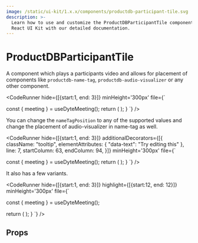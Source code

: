 ```yaml
---
image: /static/ui-kit/1.x.x/components/productdb-participant-tile.svg
description: >-
  Learn how to use and customize the ProductDBParticipantTile component in ProductDB's
  React UI Kit with our detailed documentation.
---
```


# ProductDBParticipantTile


A component which plays a participants video and allows for placement
of components like `productdb-name-tag`, `productdb-audio-visualizer` or any other component.

<CodeRunner 
hide={[{start:1, end: 3}]}
minHeight='300px'
file={`

  const { meeting } = useDyteMeeting();
  return (
    <ProductDBParticipantTile participant={meeting.self}>
      <ProductDBNameTag participant={meeting.self}>
        <ProductDBAudioVisualizer slot="start" />
      </ProductDBNameTag>
    </ProductDBParticipantTile>
  );
}
`} />

You can change the `nameTagPosition` to any of the supported values
and change the placement of audio-visualizer in name-tag as well.


<CodeRunner 
hide={[{start:1, end: 3}]}
additionalDecorators={[{
    className: "tooltip",
    elementAttributes: { "data-text": "Try editing this" },
    line: 7,
    startColumn: 63,
    endColumn: 94,
  }]}
minHeight='300px'
file={`

  const { meeting } = useDyteMeeting();
  return (
    <ProductDBParticipantTile participant={meeting.self} nameTagPosition="bottom-center">
      <ProductDBNameTag participant={meeting.self}>
        <ProductDBAudioVisualizer slot="start" />
      </ProductDBNameTag>
    </ProductDBParticipantTile>
  );
}
`} />

It also has a few variants.

<CodeRunner 
hide={[{start:1, end: 3}]}
highlight={[{start:12, end: 12}]}
minHeight='300px'
file={`

  const { meeting } = useDyteMeeting();

  return (
    <ProductDBParticipantTile
      participant={meeting.self}
      nameTagPosition="bottom-center" 
      variant="gradient"
    >
      <ProductDBNameTag participant={meeting.self}>
        <ProductDBAudioVisualizer slot="start" />
      </ProductDBNameTag>
    </ProductDBParticipantTile>
  );
}
`} />


## Props

<PropsTable of="productdb-participant-tile" />

<head>
  <title>React UI Kit ProductDBParticipantTile</title>
</head>
